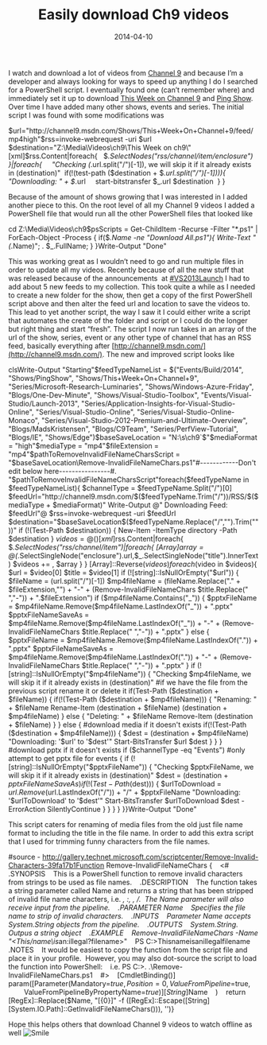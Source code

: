 ﻿---
title: 'Easily download Ch9 videos'
date: 2014-04-10
tags: ['Channel 9', 'PowerShell']
draft: false
summary: 'I watch and download a lot of videos from Channel 9 and because I’m a developer and always looking for ways to speed up anything I do I searched for a PowerShell script. I eventually found one (can’t remember where) and immediately set it up to download This Week on Channel 9 and Ping Show. Over time I have added many other shows, events and series. The initial script I was found with some modifications was'
---


I watch and download a lot of videos from [Channel 9](http://channel9.msdn.com) and because I’m a developer and always looking for ways to speed up anything I do I searched for a PowerShell script. I eventually found one (can’t remember where) and immediately set it up to download [This Week on Channel 9](http://channel9.msdn.com/Shows/This+Week+On+Channel+9) and [Ping Show](http://channel9.msdn.com/Shows/PingShow). Over time I have added many other shows, events and series. The initial script I was found with some modifications was 
 
$url="http://channel9.msdn.com/Shows/This+Week+On+Channel+9/feed/mp4high"$rss=invoke-webrequest -uri $url $destination="Z:\Media\Videos\ch9\This Week on ch9\"[xml]$rss.Content|foreach{   $_.SelectNodes("rss/channel/item/enclosure") }|foreach{     "Checking $($_.url.split("/")[-1]), we will skip it if it already exists in $($destination)"  if(!(test-path ($destination + $_.url.split("/")[-1]))){     "Downloading: " + $_.url     start-bitstransfer $_.url $destination  } }

Because of the amount of shows growing that I was interested in I added another piece to this. On the root level of all my Channel 9 videos I added a PowerShell file that would run all the other PowerShell files that looked like

cd Z:\Media\Videos\ch9$psScripts = Get-ChildItem -Recurse -Filter "*.ps1" | ForEach-Object -Process { if($_.Name -ne "Download All.ps1"){ Write-Text "$($_.Name)"; . $_.FullName; } }Write-Output "Done"

This was working great as I wouldn’t need to go and run multiple files in order to update all my videos. Recently because of all the new stuff that was released because of the announcements  at [#VS2013Launch](https://twitter.com/search?src=typd&amp;q=vs2013launch) I had to add about 5 new feeds to my collection. This took quite a while as I needed to create a new folder for the show, then get a copy of the first PowerShell script above and then alter the feed url and location to save the videos to. This lead to yet another script, the way I saw it I could either write a script that automates the create of the folder and script or I could do the longer but right thing and start “fresh”. The script I now run takes in an array of the url of the show, series, event or any other type of channel that has an RSS feed, basically everything after [http://channel9.msdn.com/](http://channel9.msdn.com/). The new and improved script looks like

clsWrite-Output "Starting"$feedTypeNameList = $("Events/Build/2014",                         "Shows/PingShow",                        "Shows/This+Week+On+Channel+9",                         "Series/Microsoft-Research-Luminaries",                        "Shows/Windows-Azure-Friday",                        "Blogs/One-Dev-Minute",                        "Shows/Visual-Studio-Toolbox",                        "Events/Visual-Studio/Launch-2013",                        "Series/Application-Insights-for-Visual-Studio-Online",                        "Series/Visual-Studio-Online",                        "Series/Visual-Studio-Online-Monaco",                        "Series/Visual-Studio-2012-Premium-and-Ultimate-Overview",                         "Blogs/MadsKristensen",                         "Blogs/C9Team",                         "Series/PerfView-Tutorial",                        "Blogs/IE",                        "Shows/Edge")$baseSaveLocation = "N:\s\ch9`$"$mediaFormat = "high"$mediaType = "mp4"$fileExtension = "mp4"$pathToRemoveInvalidFileNameCharsScript = "$baseSaveLocation\Remove-InvalidFileNameChars.ps1"#------------Don't edit below here----------------#. "$pathToRemoveInvalidFileNameCharsScript"foreach($feedTypeName in $feedTypeNameList){    $channelType = $feedTypeName.Split("/")[0]    $feedUrl="http://channel9.msdn.com/$($feedTypeName.Trim("/"))/RSS/$($mediaType + $mediaFormat)"    Write-Output @"        Downloading Feed: $feedUrl"@    $rss=invoke-webrequest -uri $feedUrl    $destination="$baseSaveLocation\$($feedTypeName.Replace("/","\").Trim("\"))\"    if (!(Test-Path $destination)) {        New-Item -ItemType directory -Path $destination    }    $videos = @()    [xml]$rss.Content|foreach{         $_.SelectNodes("rss/channel/item")|foreach{             [Array]$array = @($_.SelectSingleNode("enclosure").url,$_.SelectSingleNode("title").InnerText)            $videos += , $array        }    }       [Array]::Reverse($videos)    foreach($video in $videos){         $url = $video[0]        $title = $video[1]        if (![string]::IsNullOrEmpty("$url"))        {            $fileName = $($url.split("/")[-1])            $mp4fileName = $($fileName.Replace("." + $fileExtension,"") + "-" + (Remove-InvalidFileNameChars $title.Replace(" ","-")) + ".$fileExtension")            if ($mp4fileName.Contains("_"))            {                $pptxFileName = $mp4fileName.Remove($mp4fileName.LastIndexOf("_")) + ".pptx"                $pptxFileNameSaveAs = $mp4fileName.Remove($mp4fileName.LastIndexOf("_")) + "-" + (Remove-InvalidFileNameChars $title.Replace(" ","-")) + ".pptx"            }            else            {                $pptxFileName = $mp4fileName.Remove($mp4fileName.LastIndexOf(".")) + ".pptx"                $pptxFileNameSaveAs = $mp4fileName.Remove($mp4fileName.LastIndexOf(".")) + "-" + (Remove-InvalidFileNameChars $title.Replace(" ","-")) + ".pptx"            }            if (![string]::IsNullOrEmpty("$mp4fileName"))            {                "Checking $mp4fileName, we will skip it if it already exists in $($destination)"                #if we have the file from the previous script rename it or delete it                if(Test-Path ($destination + $fileName))                {                        if(!(Test-Path ($destination + $mp4fileName)))                     {                         "Renaming: " + $fileName                        Rename-Item $($destination + $fileName) $($destination + $mp4fileName)                    }                    else                    {                        "Deleting: " + $fileName                        Remove-Item $($destination + $fileName)                    }                }                else                {                    #download media if it doesn't exists                    if(!(Test-Path ($destination + $mp4fileName)))                     {                             $dest = $($destination + $mp4fileName)                        "Downloading: '$url' to '$dest'"                        Start-BitsTransfer $url $dest                    }                }            }            #download pptx if it doesn't exists            if ($channelType -eq "Events") #only attempt to get pptx file for events            {                if (![string]::IsNullOrEmpty("$pptxFileName"))                {                    "Checking $pptxFileName, we will skip it if it already exists in $($destination)"                    $dest = $($destination + $pptxFileNameSaveAs)                    if(!(Test-Path ($dest)))                     {                        $urlToDownload = $url.Remove($url.LastIndexOf("/")) + "/" + $pptxFileName                        "Downloading: '$urlToDownload' to '$dest'"                        Start-BitsTransfer $urlToDownload $dest -ErrorAction SilentlyContinue                    }                }            }        }    }}Write-Output "Done"

This script caters for renaming of media files from the old just file name format to including the title in the file name. In order to add this extra script that I used for trimming funny characters from the file names.  

#source - http://gallery.technet.microsoft.com/scriptcenter/Remove-Invalid-Characters-39fa17b1Function Remove-InvalidFileNameChars {    <#    .SYNOPSIS    This is a PowerShell function to remove invalid characters from strings to be used as file names.    .DESCRIPTION    The function takes a string parameter called Name and returns a string that has been stripped of invalid file name characters, i.e. *, :, \, /.  The Name parameter will also receive input from the pipeline.    .PARAMETER Name    Specifies the file name to strip of invalid characters.    .INPUTS    Parameter Name accepts System.String objects from the pipeline.    .OUTPUTS    System.String.  Outpus a string object    .EXAMPLE    Remove-InvalidFileNameChars -Name "<This/name\is*an:illegal?filename>"    PS C:\>Thisnameisanillegalfilename    .NOTES    It would be easiest to copy the function from the script file and place it in your profile.  However, you may also dot-source the script to load the function into PowerShell:    i.e. PS C:\>. .\Remove-InvalidFileNameChars.ps1    #>    [CmdletBinding()]    param([Parameter(Mandatory=$true,        Position=0,        ValueFromPipeline=$true,         ValueFromPipelineByPropertyName=$true)]        [String]$Name    )    return [RegEx]::Replace($Name, "[{0}]" -f ([RegEx]::Escape([String][System.IO.Path]::GetInvalidFileNameChars())), '')}

Hope this helps others that download Channel 9 videos to watch offline as well ![Smile](https://gordonbeeming.com/images/emoticons/smile.svg)

